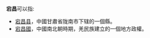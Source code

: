 '''宕昌'''可以指:
*[[宕昌县|宕昌县]]，中國甘肅省陇南市下辖的一個縣。
*[[宕昌國|宕昌國]]，中國南北朝時期，羌民族建立的一個地方政權。

{{Disambig|D|Cat=二字中国地名消歧义}}